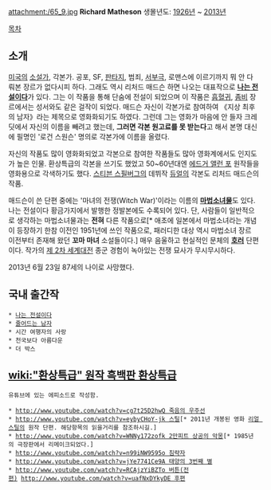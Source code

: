 attachment:/65_9.jpg
'''Richard Matheson'''
생몰년도: [[1926년]] ~ [[2013년]]

[[목차]]

== 소개 ==
[[미국]]의 [[소설가]], 각본가. 공포, SF, [[판타지]], 범죄, [[서부극]], 로맨스에 이르기까지 뭐 안 다뤄본 장르가 없다시피 하다. 그래도 역시 리처드 매드슨 하면 나오는 대표작으로 '''[[나는 전설이다]]'''가 있다. 그는 이 작품을 통해 단숨에 전설이 되었으며 이 작품은 [[흡혈귀]], [[좀비]] 장르에서는 성서와도 같은 걸작이 되었다. 매드슨 자신이 각본가로 참여하여 《지상 최후의 남자》라는 제목으로 영화화되기도 하였다. 그런데 그는 영화가 마음에 안 들자 크레딧에서 자신의 이름을 빼려고 했는데, '''그러면 각본 원고료를 못 받는다'''고 해서 본명 대신에 필명인 '로건 스원슨' 명의로 각본가에 이름을 올렸다.

자신의 작품도 많이 영화화되었고 각본으로 참여한 작품들도 많아 영화계에서도 인지도가 높은 인물. 환상특급의 각본을 쓰기도 했었고 50~60년대엔 [[에드거 앨런 포]] 원작들을 영화용으로 각색하기도 했다. [[스티븐 스필버그]]의 데뷔작 [[듀얼]]의 각본도 리처드 매드슨의 작품.

매드슨이 쓴 단편 중에는 '마녀의 전쟁(Witch War)'이라는 이름의 '''[[마법소녀물]]'''도 있다. 나는 전설이다 황금가지에서 발행한 정발본에도 수록되어 있다. 단, 사람들이 일반적으로 생각하는 마법소녀물과는 '''전혀''' 다른 작품으로[* 애초에 일본에서 마법소녀라는 개념이 등장하기 한참 이전인 1951년에 쓰인 작품으로, 패러디한 대상 역시 마법소녀 장르 이전부터 존재해 왔던 '''꼬마 마녀''' 소설들이다.] 매우 음울하고 현실적인 문체의 '''[[호러]]''' 단편이다. 작가의 [[제 2차 세계대전]] 종군 경험이 녹아있는 전쟁 묘사가 무시무시하다.

2013년 6월 23일 87세의 나이로 사망했다.

== 국내 출간작 ==
 * [[나는 전설이다]]
 * [[줄어드는 남자]]
 * 시간 여행자의 사랑 
 * 천국보다 아름다운 
 * 더 박스

== [[wiki:"환상특급" 원작 흑백판 환상특급]] ==
 유튜브에 있는 에피소드로 작성함.  

 * [[http://www.youtube.com/watch?v=cg7t25D2hwQ 죽음의 우주선]] 
 * [[http://www.youtube.com/watch?v=eybyCHoY-jk 스틸]][* 2011년 개봉된 영화 [[리얼 스틸]]의 원작 단편. 해당항목의 읽을거리를 참조하시길.]
 * [[http://www.youtube.com/watch?v=WNNy172zofk 2만피트 상공의 악몽]][* 1985년의 극장판에서 리메이크되었다.]
 * [[http://www.youtube.com/watch?v=n99iNW9595o 침략자]]
 * [[http://www.youtube.com/watch?v=jYe7741Ce9A 태양의 3번째 별]]
 * [[http://www.youtube.com/watch?v=RCAjzYiBZTo 버튼(전편)]] [[http://www.youtube.com/watch?v=uafNxDYkyDE 후편]]
